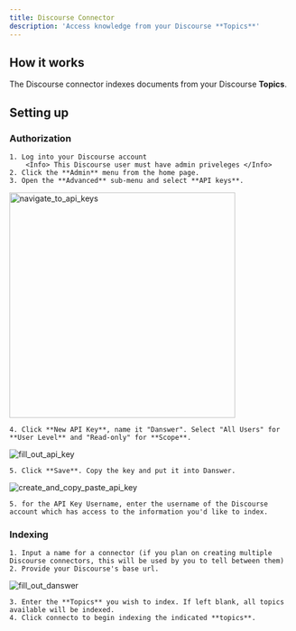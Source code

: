 ```yaml
---
title: Discourse Connector
description: 'Access knowledge from your Discourse **Topics**'
---
```


## How it works
The Discourse connector indexes documents from your Discourse **Topics**. 

## Setting up
### Authorization
    1. Log into your Discourse account
        <Info> This Discourse user must have admin priveleges </Info>
    2. Click the **Admin** menu from the home page.
    3. Open the **Advanced** sub-menu and select **API keys**.

<img src="/images/connectors/discourse/discourse_1.gif" width="400" height="auto" alt="navigate_to_api_keys" title="navigate_to_api_keys" />

    4. Click **New API Key**, name it "Danswer". Select "All Users" for **User Level** and "Read-only" for **Scope**.

![fill_out_api_key](/images/connectors/discourse/discourse_2.gif)

    5. Click **Save**. Copy the key and put it into Danswer.

![create_and_copy_paste_api_key](/images/connectors/discourse/discourse_3.gif)

    5. for the API Key Username, enter the username of the Discourse account which has access to the information you'd like to index.

### Indexing
    1. Input a name for a connector (if you plan on creating multiple Discourse connectors, this will be used by you to tell between them)
    2. Provide your Discourse's base url.

![fill_out_danswer](/images/connectors/discourse/discourse_4.gif)

    3. Enter the **Topics** you wish to index. If left blank, all topics available will be indexed.
    4. Click connecto to begin indexing the indicated **topics**.


